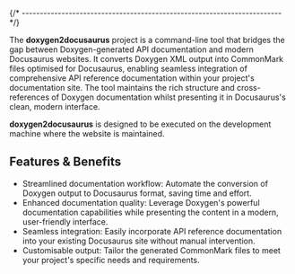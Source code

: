 {/* ------------------------------------------------------------------------ */}


The **doxygen2docusaurus** project is a command-line tool that bridges the gap between Doxygen-generated API documentation and modern Docusaurus websites. It converts Doxygen XML output into CommonMark files optimised for Docusaurus, enabling seamless integration of comprehensive API reference documentation within your project's documentation site. The tool maintains the rich structure and cross-references of Doxygen documentation whilst presenting it in Docusaurus's clean, modern interface.

**doxygen2docusaurus** is designed to be executed on the development machine where the website is maintained.

## Features & Benefits

- Streamlined documentation workflow: Automate the conversion of Doxygen output to Docusaurus format, saving time and effort.
- Enhanced documentation quality: Leverage Doxygen's powerful documentation capabilities while presenting the content in a modern, user-friendly interface.
- Seamless integration: Easily incorporate API reference documentation into your existing Docusaurus site without manual intervention.
- Customisable output: Tailor the generated CommonMark files to meet your project's specific needs and requirements.
